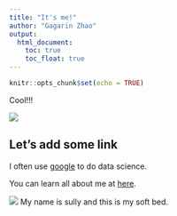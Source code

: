 ```yaml
---
title: "It's me!"
author: "Gagarin Zhao"
output:
  html_document:
    toc: true
    toc_float: true
---
```


```r
knitr::opts_chunk$set(echo = TRUE)
```

<link rel="shortcut icon" href="favicon.ico">


Cool!!!

![](https://media1.tenor.com/images/45e529c116a1758fd09bdb27e2172eca/tenor.gif?itemid=11674749)

## Let's add some link

I often use [google](http://www.google.com) to do data science.

You can learn all about me at [here](about.html).

![](IMG_6359.jpeg)
My name is sully and this is my soft bed.